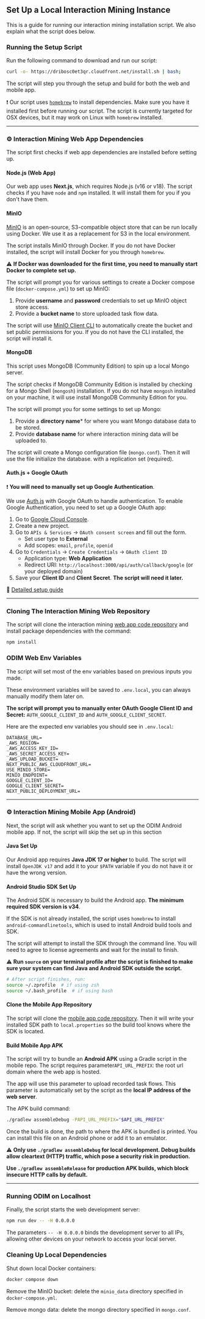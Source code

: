 ## Set Up a Local Interaction Mining Instance

This is a guide for running our interaction mining installation script. We also explain what the script does below.

### Running the Setup Script

Run the following command to download and run our script:

```bash
curl -o- https://dribosc0et3qr.cloudfront.net/install.sh | bash;
```

The script will step you through the setup and build for both the web and mobile app.

❗ Our script uses [`homebrew`](https://brew.sh) to install dependencies. Make sure you have it installed first before running our script. The script is currently targeted for OSX devices, but it may work on Linux with `homebrew` installed.

---

### ⚙️ Interaction Mining Web App Dependencies

The script first checks if web app dependencies are installed before setting up.

#### Node.js (Web App)

Our web app uses **Next.js**, which requires Node.js (v16 or v18). The script checks if you have `node` and `npm` installed. It will install them for you if you don't have them.

#### MinIO

[MinIO](https://github.com/minio/) is an open-source, S3-compatible object store that can be run locally using Docker. We use it as a replacement for S3 in the local environment.

The script installs MinIO through Docker. If you do not have Docker installed, the script will install Docker for you through `homebrew`.

⚠️ **If Docker was downloaded for the first time, you need to manually start Docker to complete set up.**

The script will prompt you for various settings to create a Docker compose file (`docker-compose.yml`) to set up MinIO:

1. Provide **username** and **password** credentials to set up MinIO object store access.
2. Provide a **bucket name** to store uploaded task flow data.


The script will use [MinIO Client CLI](https://min.io/docs/minio/linux/reference/minio-mc.html) to automatically create the bucket and set public permissions for you. If you do not have the CLI installed, the script will install it.

#### MongoDB

This script uses MongoDB (Community Edition) to spin up a local Mongo server.

The script checks if MongoDB Community Edition is installed by checking for a Mongo Shell (`mongosh`) installation. If you do not have `mongosh` installed on your machine, it will use install MongoDB Community Edition for you.

The script will prompt you for some settings to set up Mongo:

1. Provide a **directory name*** for where you want Mongo database data to be stored.
2. Provide **database name** for where interaction mining data will be uploaded to.

The script will create a Mongo configuration file (`mongo.conf`). Then it will use the file initialize the database. with a replication set (required).

#### Auth.js + Google OAuth

❗ **You will need to manually set up Google Authentication**.

We use [Auth.js](https://authjs.dev/) with Google OAuth to handle authentication. To enable Google Authentication, you need to set up a Google OAuth app:

1. Go to [Google Cloud Console](https://console.cloud.google.com/).
2. Create a new project.
3. Go to `APIs & Services` → `OAuth consent screen` and fill out the form.
    - Set user type to **External**
    - Add scopes: `email`, `profile`, `openid`
4. Go to `Credentials` → `Create Credentials` → `OAuth client ID`
    - Application type: **Web Application**
    - Redirect URI: `http://localhost:3000/api/auth/callback/google` (or your deployed domain)
5. Save your **Client ID** and **Client Secret**. **The script will need it later.**

📖 [Detailed setup guide](https://developers.google.com/identity/protocols/oauth2)

---

### Cloning The Interaction Mining Web Repository

The script will clone the interaction mining [web app code repository]() and install package dependencies with the command:
```bash
npm install
```

### ODIM Web Env Variables

The script will set most of the env variables based on previous inputs you made.

These environment variables will be saved to `.env.local`, you can always manually modify them later on.

**The script will prompt you to manually enter OAuth Google Client ID and Secret:** `AUTH_GOOGLE_CLIENT_ID` and `AUTH_GOOGLE_CLIENT_SECRET`.

Here are the expected env variables you should see in `.env.local`:
```env
DATABASE_URL=
_AWS_REGION=
_AWS_ACCESS_KEY_ID=
_AWS_SECRET_ACCESS_KEY=
_AWS_UPLOAD_BUCKET=
NEXT_PUBLIC_AWS_CLOUDFRONT_URL=
USE_MINIO_STORE=
MINIO_ENDPOINT=
GOOGLE_CLIENT_ID=
GOOGLE_CLIENT_SECRET=
NEXT_PUBLIC_DEPLOYMENT_URL=
```

---

### ⚙️ Interaction Mining Mobile App (Android)

Next, the script will ask whether you want to set up the ODIM Android mobile app. If not, the script will skip the set up in this section

#### Java Set Up

Our Android app requires **Java JDK 17 or higher** to build. The script will install `OpenJDK v17` and add it to your `$PATH` variable if you do not have it or have the wrong version. 

#### Android Studio SDK Set Up

The Android SDK is necessary to build the Android app. **The minimum required SDK version is v34**. 

If the SDK is not already installed, the script uses `homebrew` to install `android-commandlinetools`, which is used to install Android build tools and SDK. 

The script will attempt to install the SDK through the command line. You will need to agree to license agreements and wait for the install to finish.

⚠️ **Run `source` on your terminal profile after the script is finished to make sure your system can find Java and Android SDK outside the script.**

```bash
# After script finishes, run:
source ~/.zprofile  # if using zsh
source ~/.bash_profile  # if using bash
```

#### Clone the Mobile App Repository

The script will clone the [mobile app code repository](). Then it will write your installed SDK path to `local.properties` so the build tool knows where the SDK is located.

#### Build Mobile App APK

The script will try to bundle an **Android APK** using a Gradle script in the mobile repo. The script requires parameter`API_URL_PREFIX`: the root url domain where the web app is hosted. 

The app will use this parameter to upload recorded task flows. This parameter is automatically set by the script as the **local IP address of the web server**. 

The APK build command:
```bash
./gradlew assembleDebug -PAPI_URL_PREFIX="$API_URL_PREFIX"
```

Once the build is done, the path to where the APK is bundled is printed. You can install this file on an Android phone or add it to an emulator.

⚠️ **Only use `./gradlew assembleDebug` for local development. Debug builds allow cleartext (HTTP) traffic, which pose a security risk in production.** 

**Use `./gradlew assembleRelease` for production APK builds, which block insecure HTTP calls by default.**

---

### Running ODIM on Localhost

Finally, the script starts the web development server: 
```bash
npm run dev -- -H 0.0.0.0
```
The parameters `-- -H 0.0.0.0` binds the development server to all IPs, allowing other devices on your network to access your local server.

### Cleaning Up Local Dependencies

Shut down local Docker containers:
```bash
docker compose down
```

Remove the MinIO bucket: delete the `minio_data` directory specified in `docker-compose.yml`.

Remove mongo data: delete the mongo directory specified in `mongo.conf`.
